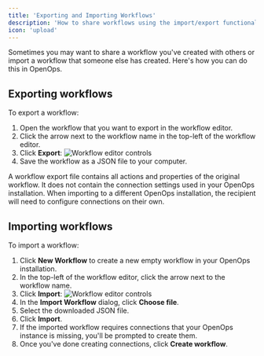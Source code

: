 ```yaml
---
title: 'Exporting and Importing Workflows'
description: 'How to share workflows using the import/export functionality'
icon: 'upload'
---
```


Sometimes you may want to share a workflow you've created with others or import a workflow that someone else has created. Here's how you can do this in OpenOps.

## Exporting workflows

To export a workflow:
1. Open the workflow that you want to export in the workflow editor.
2. Click the arrow next to the workflow name in the top-left of the workflow editor.
3. Click **Export**:
![Workflow editor controls](/images/workflow-editor-controls.png)
3. Save the workflow as a JSON file to your computer.

A workflow export file contains all actions and properties of the original workflow. It does not contain the connection settings used in your OpenOps installation. When importing to a different OpenOps installation, the recipient will need to configure connections on their own.

## Importing workflows

To import a workflow:
1. Click **New Workflow** to create a new empty workflow in your OpenOps installation.
2. In the top-left of the workflow editor, click the arrow next to the workflow name.
3. Click **Import**:
![Workflow editor controls](/images/workflow-editor-controls.png)
4. In the **Import Workflow** dialog, click **Choose file**.
5. Select the downloaded JSON file.
6. Click **Import**.
7. If the imported workflow requires connections that your OpenOps instance is missing, you'll be prompted to create them.
8. Once you've done creating connections, click **Create workflow**.
